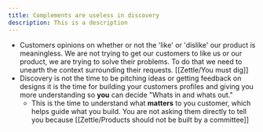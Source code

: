 ```yaml
---
title: Complements are useless in discovery
description: This is a description
---
```


- Customers opinions on whether or not the 'like' or 'dislike' our product is meaningless. We are not trying to get our customers to like us or our product, we are trying to solve their problems. To do that we need to unearth the context surrounding their requests. [[Zettle/You must dig]]
- Discovery is not the time to be pitching ideas or getting feedback on designs it is the time for building your customers profiles and giving you more understanding so **you** can decide "Whats in and whats out."
  - This is the time to understand what **matters** to you customer, which helps guide what you build. You are not asking them directly to tell you because [[Zettle/Products should not be built by a committee]]
